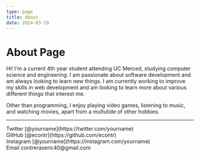 ```yaml
---
type: page
title: About
date: 2024-03-19
---
```


# About Page

Hi! I'm a current 4th year student attending UC Merced, studying computer science and engineering. 
I am passionate about software development and am always looking to learn new things. 
I am currently working to improve my skills in web development and am looking to learn more about various different things that interest me.

Other than programming, I enjoy playing video games, listening to music, and watching movies, apart from a multutide of other hobbies.

---

<LastFmText />

<div>
  Twitter [@yourname](https://twitter.com/yourname)
  <br />
  GitHub [@econtr](https://github.com/econtr)
  <br />
  Instagram [@yourname](https://instagram.com/yourname)
  <br />
  Email contreraseric40@gmail.com
</div>
